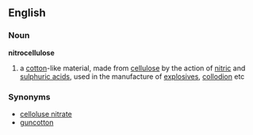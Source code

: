 ==English==
===Noun===
{{wikipedia}}
'''nitrocellulose'''
# a [[cotton]]-like material, made from [[cellulose]] by the action of [[nitric acid|nitric]] and [[sulphuric acid]]s, used in the manufacture of [[explosive]]s, [[collodion]] etc
===Synonyms===
*[[celloluse nitrate]]
*[[guncotton]]